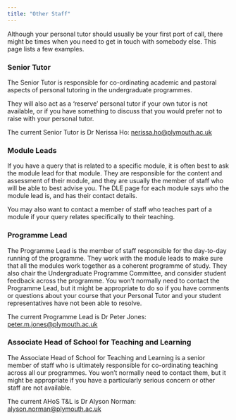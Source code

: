 ```yaml
---
title: "Other Staff"
---
```


Although your personal tutor should usually be your first port of call, there might be times when you need to get in touch with somebody else. This page lists a few examples.

### Senior Tutor

The Senior Tutor is responsible for co-ordinating academic and pastoral aspects of personal tutoring in the undergraduate programmes.

They will also act as a 'reserve' personal tutor if your own tutor is not available, or if you have something to discuss that you would prefer not to raise with your personal tutor.

The current Senior Tutor is Dr Nerissa Ho: [nerissa.ho\@plymouth.ac.uk](mailto:nerissa.ho@plymouth.ac.uk){.email}

### Module Leads

If you have a query that is related to a specific module, it is often best to ask the module lead for that module. They are responsible for the content and assessment of their module, and they are usually the member of staff who will be able to best advise you. The DLE page for each module says who the module lead is, and has their contact details.

You may also want to contact a member of staff who teaches part of a module if your query relates specifically to their teaching.

### Programme Lead

The Programme Lead is the member of staff responsible for the day-to-day running of the programme. They work with the module leads to make sure that all the modules work together as a coherent programme of study. They also chair the Undergraduate Programme Committee, and consider student feedback across the programme. You won't normally need to contact the Programme Lead, but it might be appropriate to do so if you have comments or questions about your course that your Personal Tutor and your student representatives have not been able to resolve.

The current Programme Lead is Dr Peter Jones: [peter.m.jones\@plymouth.ac.uk](mailto:peter.m.jones@plymouth.ac.uk){.email}

### Associate Head of School for Teaching and Learning

The Associate Head of School for Teaching and Learning is a senior member of staff who is ultimately responsible for co-ordinating teaching across all our programmes. You won't normally need to contact them, but it might be appropriate if you have a particularly serious concern or other staff are not available.

The current AHoS T&L is Dr Alyson Norman: [alyson.norman\@plymouth.ac.uk](mailto:alyson.norman@plymouth.ac.uk){.email}
